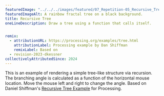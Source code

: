 ---
featuredImage: "../../../images/featured/07_Repetition-05_Recursive_Tree-thumbnail.png"
featuredImageAlt: A rainbow fractal tree on a black background.
title: Recursive Tree
oneLineDescription: Draw a tree using a function that calls itself.


remix:
  - attributionURL: https://processing.org/examples/tree.html
    attributionLabel: Processing example by Dan Shiffman
    remixLabel: Based on
  - revision-2023-dkessner
collectivelyAttributedSince: 2024
---

This is an example of rendering a simple tree-like structure via recursion.
The branching angle is calculated as a function of the horizontal mouse
location. Move the mouse left and right to change the angle.
Based on Daniel Shiffman's <a href="https://processing.org/examples/tree.html">Recursive Tree Example</a> for Processing.
